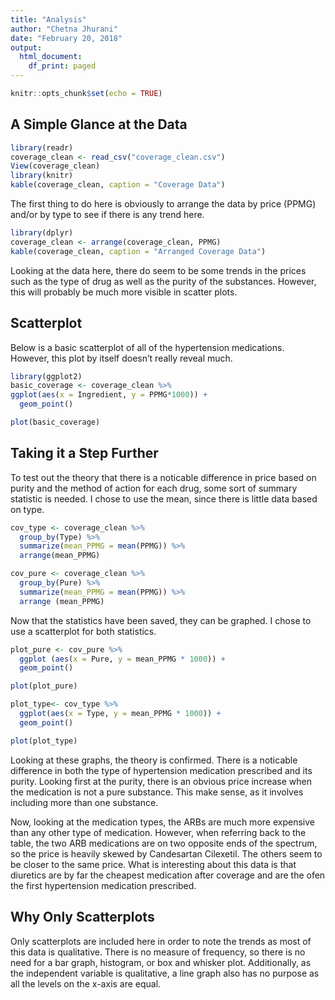 ---
title: "Analysis"
author: "Chetna Jhurani"
date: "February 20, 2018"
output:
  html_document:
    df_print: paged
---

```{r setup, include=FALSE}
knitr::opts_chunk$set(echo = TRUE)
```

## A Simple Glance at the Data
```{r echo = FALSE}
library(readr)
coverage_clean <- read_csv("coverage_clean.csv")
View(coverage_clean)
library(knitr)
kable(coverage_clean, caption = "Coverage Data")
```
The first thing to do here is obviously to arrange the data by price (PPMG) and/or by type to see if there is any trend here.
```{r echo = FALSE}
library(dplyr)
coverage_clean <- arrange(coverage_clean, PPMG)
kable(coverage_clean, caption = "Arranged Coverage Data")
```

Looking at the data here, there do seem to be some trends in the prices such as the type of drug as well as the purity of the substances. However, this will probably be much more visible in scatter plots.

## Scatterplot

Below is a basic scatterplot of all of the hypertension medications. However, this plot by itself doesn't really reveal much.
```{r basic_coverage, echo = FALSE}
library(ggplot2)
basic_coverage <- coverage_clean %>%
ggplot(aes(x = Ingredient, y = PPMG*1000)) +
  geom_point()

plot(basic_coverage)
```

## Taking it a Step Further

To test out the theory that there is a noticable difference in price based on purity and the method of action for each drug, some sort of summary statistic is needed. I chose to use the mean, since there is little data based on type.
```{r echo = TRUE}
cov_type <- coverage_clean %>% 
  group_by(Type) %>% 
  summarize(mean_PPMG = mean(PPMG)) %>% 
  arrange(mean_PPMG)

cov_pure <- coverage_clean %>%
  group_by(Pure) %>%
  summarize(mean_PPMG = mean(PPMG)) %>%
  arrange (mean_PPMG)
```
Now that the statistics have been saved, they can be graphed. I chose to use a scatterplot for both statistics.
```{r plot_pure, echo = FALSE}

plot_pure <- cov_pure %>%
  ggplot (aes(x = Pure, y = mean_PPMG * 1000)) +
  geom_point()

plot(plot_pure)

```
```{r plot_type, echo = FALSE}
plot_type<- cov_type %>% 
  ggplot(aes(x = Type, y = mean_PPMG * 1000)) +
  geom_point()

plot(plot_type)
```

Looking at these graphs, the theory is confirmed. There is a noticable difference in both the type of hypertension medication prescribed and its purity. Looking first at the purity, there is an obvious price increase when the medication is not a pure substance. This make sense, as it involves including more than one substance.

Now, looking at the medication types, the ARBs are much more expensive than any other type of medication. However, when referring back to the table, the two ARB medications are on two opposite ends of the spectrum, so the price is heavily skewed by Candesartan Cilexetil. The others seem to be closer to the same price. What is interesting about this data is that diuretics are by far the cheapest medication after coverage and are the ofen the first hypertension medication prescribed.

## Why Only Scatterplots
Only scatterplots are included here in order to note the trends as most of this data is qualitative. There is no measure of frequency, so there is no need for a bar graph, histogram, or box and whisker plot. Additionally, as the independent variable is qualitative, a line graph also has no purpose as all the levels on the x-axis are equal.
